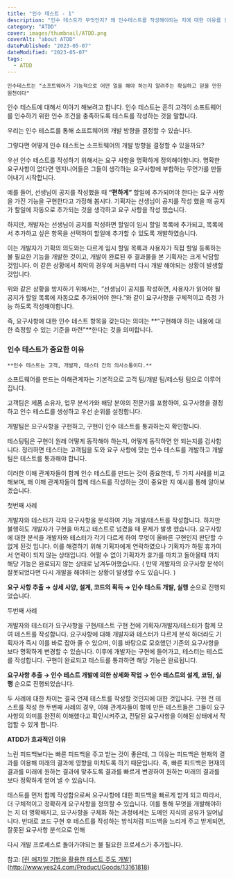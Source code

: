 ```yaml
---
title: "인수 테스트 - 1"
description: "인수 테스트가 무엇인지? 왜 인수테스트를 작성해야되는 지에 대한 이유를 설명합니다."
category: "ATDD"
cover: images/thumbnail/ATDD.png
coverAlt: "about ATDD"
datePublished: "2023-05-07"
dateModified: "2023-05-07"
tags:
  - ATDD
---
```


```
인수테스트는 "소프트웨어가 기능적으로 어떤 일을 해야 하는지 알려주는 확실하고 믿을 만한 원천이다"
```

인수 테스트에 대해서 이야기 해보려고 합니다. 인수 테스트는 흔히 고객이 소프트웨어를 인수하기 위한 인수 조건을 충족하도록 테스트를 작성하는 것을 말합니다.

우리는 인수 테스트를 통해 소프트웨어의 개발 방향을 결정할 수 있습니다.

그렇다면 어떻게 인수 테스트는 소프트웨어의 개발 방향을 결정할 수 있을까요?

우선 인수 테스트를 작성하기 위해서는 요구 사항을 명확하게 정의해야합니다. 명확한 요구사항이 없다면 엔지니어들은 그들이 생각하는 요구사항에 부합하는 무언가를 만들어내기 시작합니다.

예를 들어, 선생님이 공지를 작성했을 때 **“편하게”** 할일에 추가되어야 한다는 요구 사항을 가진 기능을 구현한다고 가정해 봅시다.
기획자는 선생님이 공지를 작성 했을 때 공지가 할일에 자동으로  추가되는 것을 생각하고 요구 사항을 작성 했습니다.

하지만, 개발자는 선생님이 공지를 작성하면 할일이 임시 할일 목록에 추가되고, 목록에서 추가하고 싶은 항목을 선택하여 할일에 추가할 수 있도록 개발하였습니다.

이는 개발자가 기획의 의도와는 다르게 임시 할일 목록과 사용자가 직접 할일 등록하는 불 필요한 기능을 개발한 것이고, 개발이 완료된 후 결과물을 본 기획자는 크게 낙담할 것입니다. 이 같은 상황에서 최악의 경우에 처음부터 다시 개발 해야되는 상황이 발생할 것입니다.

위와 같은 상황을 방지하기 위해서는, ”선생님이 공지를 작성하면, 사용자가 읽어야 될 공지가 할일 목록에 자동으로 추가되어야 한다.”와 같이 요구사항을 구체적이고 측정 가능 하도록 작성해야합니다.

즉, 요구사항에 대한 인수 테스트 항목을 갖는다는 의미는 **“구현해야 하는 내용에 대한 측정할 수 있는 기준을 마련"**한다는 것을 의미합니다.

### 인수 테스트가 중요한 이유

```
**인수 테스트는 고객, 개발자, 테스터 간의 의사소통이다.**
```

소프트웨어를 만드는 이해관계자는 기본적으로 고객 팀/개발 팀/테스팅 팀으로 이루어 집니다.

고객팀은 제품 소유자, 업무 분석가와 해당 분야의 전문가를 포함하여, 요구사항을 결정하고 인수 테스트를 생성하고 우선 순위를 설정합니다.

개발팀은 요구사항을 구현하고, 구현이 인수 테스트를 통과하는지 확인합니다.

테스팅팀은 구현이 원래 어떻게 동작해야 하는지, 어떻게 동작하면 안 되는지를 검사합니다.
정리하면 테스터는 고객팀을 도와 요구 사항에 맞는 인수 테스트를 개발하고 개발 팀은 테스트를 통과해야 합니다.

이러한 이해 관계자들이 함께 인수 테스트를 만드는 것이 중요한데, 두 가지 사례를 비교해보며, 왜 이해 관계자들이 함께 테스트를 작성하는 것이 중요한 지 예시를 통해 알아보겠습니다.

첫번째 사례

개발자와 테스터가 각자 요구사항을 분석하여 기능 개발/테스트를 작성합니다. 하지만 불행히도 개발자가 구현을 마치고 테스트로 넘겼을 때 문제가 발생 헸습니다. 요구사항에 대한 분석을 개발자와 테스터가 각기 다르게 하여 무엇이 올바른 구현인지 판단할 수 없게 된것 입니다. 이를 해결하기 위해 기획자에게 연락하였으나 기획자가 하필 휴가여서 연락이 되지 않는 상태입니다. 어쩔 수 없이 기획자가 휴가를 마치고 돌아올때 까지 해당 기능은 완료되지 않는 상태로 남겨두어했습니다. ( 만약 개발자의 요구사항 분석이 잘못되었다면 다시 개발을 해야하는 상황이 발생할 수도 있습니다. )

**요구 사항 추출 → 상세 사양, 설계, 코드의 획득 → 인수 테스트 개발, 실행** 순으로 진행되었습니다.

두번째 사례

개발자와 테스터가 요구사항을 구현/테스트 구현 전에 기획자/개발자/테스터가 함께 모여 테스트를 작성합니다. 요구사항에 대해 개발자와 테스터가 다르게 분석 하더라도 기획자가 즉시 이를 바로 잡아 줄 수 있으며, 이를 바탕으로 모호했던 기존의 요구사항을 보다 명확하게 변경할 수 있습니다. 이후에 개발자는 구현에 들어가고, 테스터는 테스트를 작성합니다. 구현이 완료되고 테스트를 통과하면 해당 기능은 완료됩니다.

**요구사항 추출 → 인수 테스트 개발에 의한 상세화 작업 → 인수 테스트의 설계, 코딩, 실행** 순으로 진행되었습니다.

두 사례에 대한 차이는 결국 언제 테스트를 작성할 것인지에 대한 것입니다. 구현 전 테스트를 작성 한 두번째 사례의 경우, 이해 관계자들이 함께 만든 테스트들은 그들이 요구사항의 의미를 완전히 이해했다고 확인시켜주고, 전달된 요구사항을 이해된 상태에서 작업할 수 있게 합니다.

**ATDD가 효과적인 이유**

느린 피드백보다는 빠른 피드백을 주고 받는 것이 좋은데, 그 이유는 피드백은 현재의 결과를 이용해 미래의 결과에 영향을 미치도록 하기 때문입니다. 즉, 빠른 피드백은 현재의 결과를 미래에 원하는 결과에 맞추도록 결과를 빠르게 변경하여 원하는 미래의 결과를 보다 정확하게 얻어 낼 수 있습니다.

테스트를 먼저 함께 작성함으로써 요구사항에 대한 피드백을 빠르게 받게 되고 따라서, 더 구체적이고 정확하게 요구사항을 정의할 수 있습니다. 이를 통해 무엇을 개발해야하는 지 더 명확해지고, 요구사항을 구체화 하는 과정에서는 도메인 지식의 공유가 일어납니다.
반대로 코드 구현 후 테스트를 작성하는 방식처럼 피드백을 느리게 주고 받게되면, 잘못된 요구사항 분석으로 인해

다시 개발 프로세스로 돌아가야되는 불 필요한 프로세스가 추가됩니다.

참고: [[린 애자일 기법을 활용한 테스트 주도 개발](http://www.yes24.com/Product/Goods/13161818)](http://www.yes24.com/Product/Goods/13161818)